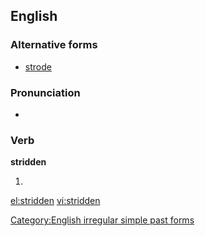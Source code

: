 ==English==

===Alternative forms===
* [[strode]] {{qualifier|US}}

===Pronunciation===
*{{IPA|/'stɻɪdən/}}

===Verb===
'''stridden'''

# {{UK}} {{past participle of|[[stride]]}}

[[Category:English irregular simple past forms]]

[[el:stridden]]
[[vi:stridden]]